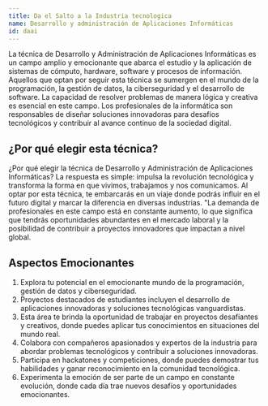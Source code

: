 ```yaml
---
title: Da el Salto a la Industria tecnologica
name: Desarrollo y administración de Aplicaciones Informáticas
id: daai
---
```


La técnica de Desarrollo y Administración de Aplicaciones Informáticas es un campo amplio y emocionante que abarca el estudio y la aplicación de sistemas de cómputo, hardware, software y procesos de información. Aquellos que optan por seguir esta técnica se sumergen en el mundo de la programación, la gestión de datos, la ciberseguridad y el desarrollo de software.
La capacidad de resolver problemas de manera lógica y creativa es esencial en este campo. Los profesionales de la informática son responsables de diseñar soluciones innovadoras para desafíos tecnológicos y contribuir al avance continuo de la sociedad digital.

## ¿Por qué elegir esta técnica?

¿Por qué elegir la técnica de Desarrollo y Administración de Aplicaciones Informáticas? La respuesta es simple: impulsa la revolución tecnológica y transforma la forma en que vivimos, trabajamos y nos comunicamos. Al optar por esta técnica, te embarcarás en un viaje donde podrás influir en el futuro digital y marcar la diferencia en diversas industrias.
"La demanda de profesionales en este campo está en constante aumento, lo que significa que tendrás oportunidades abundantes en el mercado laboral y la posibilidad de contribuir a proyectos innovadores que impactan a nivel global.

## Aspectos Emocionantes 

1. Explora tu potencial en el emocionante mundo de la programación, gestión de datos y ciberseguridad.
2. Proyectos destacados de estudiantes incluyen el desarrollo de aplicaciones innovadoras y soluciones tecnológicas vanguardistas.
3. Esta área te brinda la oportunidad de trabajar en proyectos desafiantes y creativos, donde puedes aplicar tus conocimientos en situaciones del mundo real.
4. Colabora con compañeros apasionados y expertos de la industria para abordar problemas tecnológicos y contribuir a soluciones innovadoras.
5. Participa en hackatones y competiciones, donde puedes demostrar tus habilidades y ganar reconocimiento en la comunidad tecnológica.
6. Experimenta la emoción de ser parte de un campo en constante evolución, donde cada día trae nuevos desafíos y oportunidades emocionantes.

